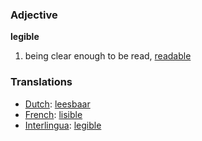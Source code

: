 === Adjective ===

'''legible'''

# being clear enough to be read, [[readable]]

=== Translations ===
*[[Dutch]]: [[leesbaar]]
*[[French]]: [[lisible]]
*[[Interlingua]]: [[legible]]